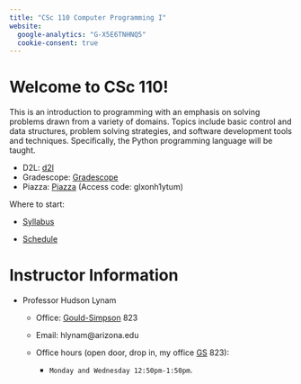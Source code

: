 ```yaml
---
title: "CSc 110 Computer Programming I"
website:
  google-analytics: "G-X5E6TNHNQ5"
  cookie-consent: true
---
```


# Welcome to CSc 110!

This is an introduction to programming with an emphasis on solving problems drawn from a variety of domains. Topics include basic control and data structures, problem solving strategies, and software development tools and techniques. Specifically, the Python programming language will be taught.

-   D2L: [d2l](https://d2l.arizona.edu/d2l/home/1658797)
-   Gradescope: [Gradescope](https://www.gradescope.com/courses/1092416) 
-   Piazza: [Piazza](https://piazza.com/arizona/fall2025/csc110002) (Access code: glxonh1ytum)

Where to start:

-   [Syllabus](syllabus.html)

-   [Schedule](schedule.html)

# Instructor Information

-   Professor Hudson Lynam

    -   Office: [Gould-Simpson](https://goo.gl/maps/h8Vyf7RNQiMAScDY6) 823

    -   Email: hlynam\@arizona.edu

    -   Office hours (open door, drop in, my office [GS](https://goo.gl/maps/h8Vyf7RNQiMAScDY6) 823):

         -    `Monday and Wednesday 12:50pm-1:50pm`.
